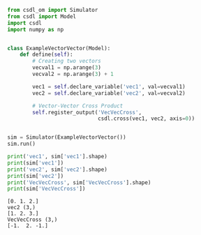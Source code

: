 ```py
from csdl_om import Simulator
from csdl import Model
import csdl
import numpy as np


class ExampleVectorVector(Model):
    def define(self):
        # Creating two vectors
        vecval1 = np.arange(3)
        vecval2 = np.arange(3) + 1

        vec1 = self.declare_variable('vec1', val=vecval1)
        vec2 = self.declare_variable('vec2', val=vecval2)

        # Vector-Vector Cross Product
        self.register_output('VecVecCross',
                             csdl.cross(vec1, vec2, axis=0))


sim = Simulator(ExampleVectorVector())
sim.run()

print('vec1', sim['vec1'].shape)
print(sim['vec1'])
print('vec2', sim['vec2'].shape)
print(sim['vec2'])
print('VecVecCross', sim['VecVecCross'].shape)
print(sim['VecVecCross'])
```


```vec1 (3,)
[0. 1. 2.]
vec2 (3,)
[1. 2. 3.]
VecVecCross (3,)
[-1.  2. -1.]
```
